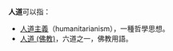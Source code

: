 '''人道'''可以指：
*[[人道主義|人道主義]]（humanitarianism），一種哲學思想。
*[[人道_(佛教)|人道 (佛教)]]，六道之一，佛教用語。

{{消歧義|Cat=二字消歧義|R}}